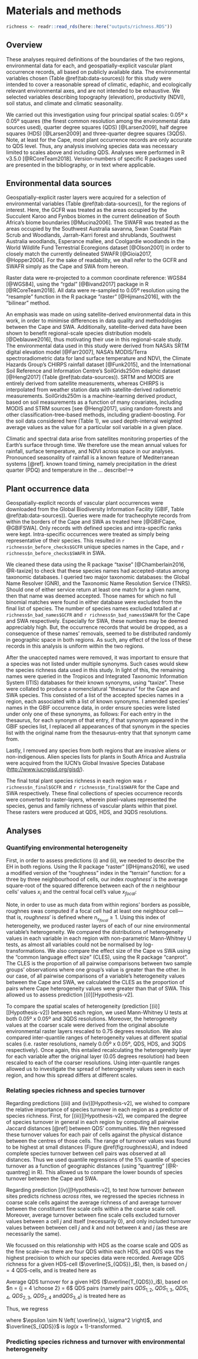 # Materials and methods

```r
richness <- readr::read_rds(here::here("outputs/richness.RDS"))
```

## Overview

These analyses required definitions of the boundaries of the two regions, environmental data for each, and geospatially-explicit vascular plant occurrence records, all based on publicly available data.
The environmental variables chosen (Table \@ref(tab:data-sources)) for this study were intended to cover a reasonable spread of climatic, edaphic, and ecologically relevant environmental axes, and are not intended to be exhaustive.
We selected variables describing topography (elevation), productivity (NDVI), soil status, and climate and climatic seasonality.

We carried out this investigation using four principal spatial scales: 0.05º x 0.05º squares (the finest common resolution among the environmental data sources used), quarter degree squares (QDS) [@Larsen2009], half degree squares (HDS) [@Larsen2009] and three-quarter degree squares (3QDS).
Note, at least for the Cape, most plant occurrence records are only accurate to QDS level.
Thus, any analysis involving species data was necessary limited to scales above and including QDS.
Analyses were performed in R v3.5.0 [@RCoreTeam2018].
Version-numbers of specific R packages used are presented in the bibliography, or in text where applicable.

## Environmental data sources

Geospatially-explicit raster layers were acquired for a selection of environmental variables (Table \@ref(tab:data-sources)), for the regions of interest.
Here, the GCFR was treated as the areas occupied by the Succulent Karoo and Fynbos biomes in the current delineation of South Africa's biome boundaries [@Mucina2006].
The SWAFR was treated as the areas occupied by the Southwest Australia savanna, Swan Coastal Plain Scrub and Woodlands, Jarrah-Karri forest and shrublands, Southwest Australia woodlands, Esperance mallee, and Coolgardie woodlands in the World Wildlife Fund Terrestrial Ecoregions dataset [@Olson2001] in order to closely match the currently delineated SWAFR [@Gioia2017, @Hopper2004].
For the sake of readability, we shall refer to the GCFR and SWAFR simply as the Cape and SWA from hereon.

Raster data were re-projected to a common coordinate reference: WGS84 [@WGS84], using the "rgdal" [@Bivand2017] package in R [@RCoreTeam2018].
All data were re-sampled to 0.05º resolution using the "resample" function in the R package "raster" [@Hijmans2016], with the "bilinear" method.

An emphasis was made on using satellite-derived environmental data in this work, in order to minimise differences in data quality and methodologies between the Cape and SWA.
Additionally, satellite-derived data have been shown to benefit regional-scale species distribution models [@Deblauwe2016], thus motivating their use in this regional-scale study.
The environmental data used in this study were derived from NASA's SRTM digital elevation model [@Farr2007], NASA's MODIS/Terra spectroradiometric data for land surface temperature and NDVI, the Climate Hazards Group's CHIRPS rainfall dataset [@Funk2015], and the International Soil Reference and Information Centre's SoilGrids250m edaphic dataset [@Hengl2017] (Table \@ref(tab:data-sources)).
SRTM and MODIS are entirely derived from satellite measurements, whereas CHIRPS is interpolated from weather station data with satellite-derived radiometric measurements.
SoilGrids250m is a machine-learning derived product, based on soil measurements as a function of many covariates, including MODIS and STRM sources [see @Hengl2017], using random-forests and other classification-tree-based methods, including gradient-boosting.
For the soil data considered here (Table 1), we used depth-interval weighted average values as the value for a particular soil variable in a given place.

Climatic and spectral data arise from satellites monitoring properties of the Earth's surface through time.
We therefore use the mean annual values for rainfall, surface temperature, and NDVI across space in our analyses.
Pronounced seasonality of rainfall is a known feature of Mediterranean systems [@ref].
known toand timing, namely precipitation in the driest quarter (PDQ) and temperature in the  ...
describe!-->

## Plant occurrence data

<!--Download-->

Geospatially-explicit records of vascular plant occurrences were downloaded from the Global Biodiversity Information Facility (GBIF, Table \@ref(tab:data-sources)).
Queries were made for tracheophyte records from within the borders of the Cape and SWA as treated here [@GBIFCape, @GBIFSWA].
Only records with defined species and intra-specific ranks were kept.
Intra-specific occurrences were treated as simply being representative of their species.
This resulted in `r richness$n_before_checks$GCFR` unique species names in the Cape, and `r richness$n_before_checks$SWAFR` in SWA.

<!--Remove bad names-->

We cleaned these data using the R package "taxise" [@Chamberlain2016, @R-taxize] to check that these species names had accepted-status among taxonomic databases.
I queried two major taxonomic databases: the Global Name Resolver (GNR)<!--TODO: ref--><!--which includes the following independent databases within its queries: NCB, BoLD, ITIS, BHL, EoL, Redlist, GROMS, RAMSAR, BIRDLIFE or other conservation related indices, Scratchpad, LifeDesk indices, Tropicos, Exemplar online Flora and Fauna, and Fauna Europaea (<https://github.com/GlobalNamesArchitecture/gni/wiki/Sources>)-->, and the Taxonomic Name Resolution Service (TNRS)<!--TODO: ref--><!--.
TNRS was built upon existing programmes from GNR, and includes a different (but not completely exclusive) set of databases (<http://tnrs.iplantcollaborative.org/sources.html>): Tropicos, The Global Compositae Checklist (GCC), USDA's Plants Database, NCBI, The International Legume Database and Information Service (ILDIS), The Plant List (Kew, Missouri Bot.
G.) (TPL), But without Fabaceae and Asteraceae (see IDLIS, GCC)).
The near-comprehensive coverage of the GNR and TNRS services combined motivated their use here.
Each unique species name from the GBIF-derived list for each region was queried against GNR and TNRS.
My implementation [TODO: please choose a different word here] to remove unaccepted names was forgiving [TODO: reword]-->.
Should one of either service return at least one match for a given name, then that name was deemed accepted.
Those names for which no full binomial matches were found in either database were excluded from the final list of species.
The number of species names excluded totalled at `r richness$n_bad_names$GCFR` and `r richness$n_bad_names$SWAFR` for the Cape and SWA respectively.
Especially for SWA, these numbers may be deemed appreciably high.
But, the occurrence records that would be dropped, as a consequence of these names' removals, seemed to be distributed randomly in geographic space in both regions.
<!--TODO: make this map? or at least quote a stat..?-->
As such, any effect of the loss of these records in this analysis is uniform within the two regions.

<!--Correct for synonymy-->

After the unaccepted names were removed, it was important to ensure that a species was not listed under multiple synonyms.
Such cases would skew the species richness data used in this study.
In light of this, the remaining names were queried in the Tropicos and Integrated Taxonomic Information System (ITIS) databases for their known synonyms, using "taxize".
These were collated to produce a nomenclatural "thesaurus" for the Cape and SWA species.
This consisted of a list of the accepted species names in a region, each associated with a list of known synonyms.
I amended species' names in the GBIF occurrence data, in order ensure species were listed under only one of these synonyms, as follows: For each entry in the thesaurus, for each synonym of that entry, if that synonym appeared in the GBIF species list, I replaced all appearances of that synonym in the species list with the original name from the thesaurus-entry that that synonym came from.

<!--Remove aliens-->

Lastly, I removed any species from both regions that are invasive aliens or non-indigenous.
Alien species lists for plants in South Africa and Australia were acquired from the IUCN's Global Invasive Species Database (<http://www.iucngisd.org/gisd/>).

<!--Final lists and rasters-->

The final total plant species richness in each region was `r richness$n_final$GCFR` and `r richness$n_final$SWAFR` for the Cape and SWA respectively.
These final collections of species occurrence records were converted to raster-layers, wherein pixel-values represented the species, genus and family richness of vascular plants within that pixel.
These rasters were produced at QDS, HDS, and 3QDS resolutions.

## Analyses

### Quantifying environmental heterogeneity

First, in order to assess predictions (i) and (ii), we needed to describe the EH in both regions.
Using the R package "raster" [@Hijmans2016], we used a modified version of the "roughness" index in the "terrain" function: for a three by three neighbourhood of cells, our index $roughness'$ is the average square-root of the squared difference between each of the $n$ neighbour cells' values $x_i$ and the central focal cell's value $x_{focal}$:

\begin{equation}
  roughness' =
    \frac{1}{n}
    \sqrt{
      \sum_{i = 1}^{n}
      \left( x_{focal} - x_{i} \right)^{2}
    }
  (\#eq:roughness)
\end{equation}

Note, in order to use as much data from within regions' borders as possible, roughnes swas computed if a focal cell had at least one neighbour cell---that is, $roughness'$ is defined where $n_{x_{focal}} \geq 1$.
Using this index of heterogeneity, we produced raster layers of each of our nine environmental variable's heterogeneity.
We compared the distributions of heterogeneity values in each variable in each region with non-parametric Mann-Whitney U tests, as almost all variables could not be normalised by log-transformations.
We also compare the effect size of the Cape vs SWA using the "common language effect size" (CLES), using the R package "canprot".
The CLES is the proportion of all pairwise comparisons between two sample groups' observations where one group's value is greater than the other.
In our case, of all pairwise comparisons of a variable's heterogeneity values between the Cape and SWA, we calculated the CLES as the proportion of pairs where Cape heterogeneity values were greater than that of SWA.
This allowed us to assess prediction [(i)][Hypothesis-v2].

To compare the spatial scales of heterogeneity (prediction [(ii)][[Hypothesis-v2]) between each region, we used Mann-Whitney U tests at both 0.05º x 0.05º and 3QDS resolutions.
Moreover, the heterogeneity values at the coarser scale were derived from the original absolute environmental raster layers rescaled to 0.75 degrees resolution.
We also compared inter-quantile ranges of heterogeneity values at different spatial scales (i.e.
raster resolutions, namely 0.05º x 0.05º, QDS, HDS, and 3QDS respectively).
Once again, this entailed recalculating the heterogeneity layer for each variable after the original layer (0.05 degrees resolution) had been rescaled to each of the coarser resolutions.
Using inter-quantile ranges allowed us to investigate the spread of heterogeneity values seen in each region, and how this spread differs at different scales.

### Relating species richness and species turnover

Regarding predictions [(iii) and (iv)][Hypothesis-v2], we wished to compare the relative importance of species turnover in each region as a predictor of species richness.
First, for [(iii)][Hypothesis-v2], we compared the degree of species turnover in general in each region by computing all pairwise Jaccard distances [@ref] between QDS' communities.
We then regressed these turnover values for each pair of cells against the physical distance between the centres of those cells.
The range of turnover values was found to be highest at small distances (Figure \@ref(fig:roughness)A), and indeed complete species turnover between cell pairs was observed at all distances.
Thus we used quantile regressions of the 5% quantile of species turnover as a function of geographic distances (using "quantreg" [@R-quantreg] in R).
This allowed us to compare the lower bounds of species turnover between the Cape and SWA.

Regarding prediction [(iv)][Hypothesis-v2], to test how turnover _between_ sites predicts richness _across_ rites, we regressed the species richness in coarse scale cells against the average richness of and average turnover between the constituent fine scale cells within a the coarse scale cell.
Moreover, average turnover between fine scale cells excluded turnover values between a cell $j$ and itself (necessarily 0), and only included turnover values between between cell $j$ and $k$ and not between $k$ and $j$ (as these are necessarily the same).

We focussed on this relationship with HDS as the coarse scale and QDS as the fine scale---as there are four QDS within each HDS, and QDS was the highest precision to which our species data were recorded.
Average QDS richness for a given HDS-cell ($\overline{S_{QDS}}_i$), then, is based on $j = 4$ QDS-cells, and is treated here as

\begin{equation}
  \overline{S_{QDS}}_{i} = \frac{1}{j} \sum_{j = 1}^{4} S_{QDS_{j}}
  (\#eq:S-QDS-def)
\end{equation}

Average QDS turnover for a given HDS ($\overline{T_{QDS}}_i$), based on $n = {j = 4 \choose 2} = 6$ QDS pairs (namely pairs $QDS_{1,2}$, $QDS_{1,3}$, $QDS_{1,4}$, $QDS_{2,3}$, $QDS_{2,4}$ and$QDS_{3,4}$) is treated here as

\begin{equation}
  \overline{T_{QDS}}_{i} = \frac{1}{n} \sum_{n = 1}^{6} T_{QDS_{n}}
  (\#eq:T-QDS-def)
\end{equation}

Thus, we regress

\begin{align}
  \widehat{S_{HDS_{i}}} =
    &\ \beta_0 + \\
    &\ \beta_1 \overline{S_{QDS}}_{i} +
       \beta_2 \overline{T_{QDS}}_{i} +
       \beta_3 SWA_i + \\
    &\ \beta_4 \overline{S_{QDS}}_{i} SWA_{i}  +
       \beta_5 \overline{T_{QDS}}_{i} SWA_{i} +
       \epsilon_i
  (\#eq:S-HDS-formula)
\end{align}

where $\epsilon \sim N \left( \overline{x}, \sigma^2 \right)$, and $\overline{S_{QDS}}$ is $log(x + 1)$-transformed.

### Predicting species richness and turnover with environmental heterogeneity

<!--TODO-->
